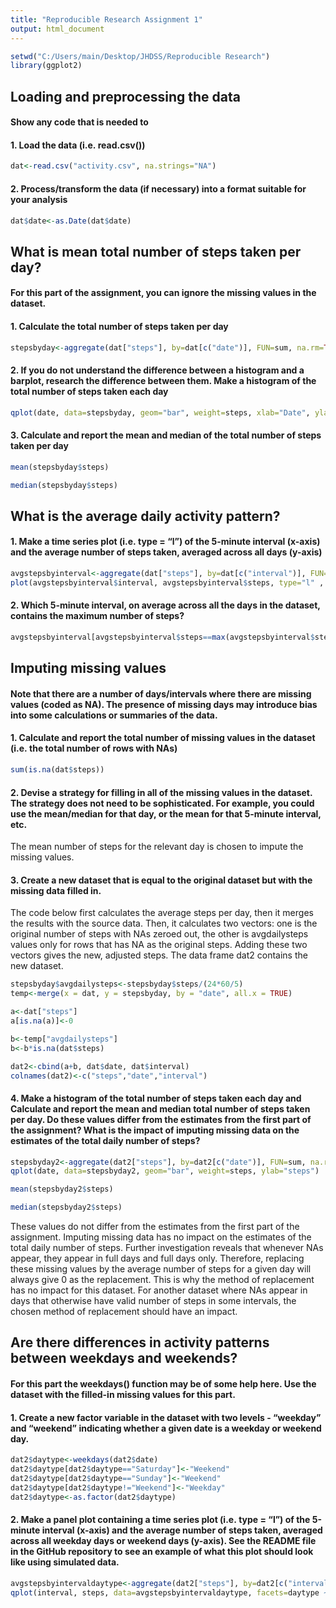 ```yaml
---
title: "Reproducible Research Assignment 1"
output: html_document
---
```


```r
setwd("C:/Users/main/Desktop/JHDSS/Reproducible Research")
library(ggplot2)
```

## Loading and preprocessing the data

#### Show any code that is needed to

#### 1. Load the data (i.e. read.csv())

```r
dat<-read.csv("activity.csv", na.strings="NA")
```

#### 2. Process/transform the data (if necessary) into a format suitable for your analysis

```r
dat$date<-as.Date(dat$date)
```

## What is mean total number of steps taken per day?

#### For this part of the assignment, you can ignore the missing values in the dataset.

#### 1. Calculate the total number of steps taken per day

```r
stepsbyday<-aggregate(dat["steps"], by=dat[c("date")], FUN=sum, na.rm=TRUE)
```

#### 2. If you do not understand the difference between a histogram and a barplot, research the difference between them. Make a histogram of the total number of steps taken each day

```r
qplot(date, data=stepsbyday, geom="bar", weight=steps, xlab="Date", ylab="Number of steps")
```
  
#### 3. Calculate and report the mean and median of the total number of steps taken per day

```r
mean(stepsbyday$steps)
```

```r
median(stepsbyday$steps)
```

## What is the average daily activity pattern?

#### 1. Make a time series plot (i.e. type = "l") of the 5-minute interval (x-axis) and the average number of steps taken, averaged across all days (y-axis)

```r
avgstepsbyinterval<-aggregate(dat["steps"], by=dat[c("interval")], FUN=mean, na.rm=TRUE)
plot(avgstepsbyinterval$interval, avgstepsbyinterval$steps, type="l" , ylab="mean", xlab="interval")
```

#### 2. Which 5-minute interval, on average across all the days in the dataset, contains the maximum number of steps?

```r
avgstepsbyinterval[avgstepsbyinterval$steps==max(avgstepsbyinterval$steps),]
```

## Imputing missing values

#### Note that there are a number of days/intervals where there are missing values (coded as NA). The presence of missing days may introduce bias into some calculations or summaries of the data.

#### 1. Calculate and report the total number of missing values in the dataset (i.e. the total number of rows with NAs)

```r
sum(is.na(dat$steps))
```

#### 2. Devise a strategy for filling in all of the missing values in the dataset. The strategy does not need to be sophisticated. For example, you could use the mean/median for that day, or the mean for that 5-minute interval, etc.

The mean number of steps for the relevant day is chosen to impute the missing values.

#### 3. Create a new dataset that is equal to the original dataset but with the missing data filled in.

The code below first calculates the average steps per day, then it merges the results with the source data.  Then, it calculates two vectors:  one is the original number of steps with NAs zeroed out, the other is avgdailysteps values only for rows that has NA as the original steps.  Adding these two vectors gives the new, adjusted steps. The data frame dat2 contains the new dataset.

```r
stepsbyday$avgdailysteps<-stepsbyday$steps/(24*60/5)
temp<-merge(x = dat, y = stepsbyday, by = "date", all.x = TRUE)

a<-dat["steps"]
a[is.na(a)]<-0

b<-temp["avgdailysteps"]
b<-b*is.na(dat$steps)

dat2<-cbind(a+b, dat$date, dat$interval)
colnames(dat2)<-c("steps","date","interval")
```

#### 4. Make a histogram of the total number of steps taken each day and Calculate and report the mean and median total number of steps taken per day. Do these values differ from the estimates from the first part of the assignment? What is the impact of imputing missing data on the estimates of the total daily number of steps?

```r
stepsbyday2<-aggregate(dat2["steps"], by=dat2[c("date")], FUN=sum, na.rm=TRUE)
qplot(date, data=stepsbyday2, geom="bar", weight=steps, ylab="steps")
```

```r
mean(stepsbyday2$steps)
```

```r
median(stepsbyday2$steps)
```

These values do not differ from the estimates from the first part of the assignment.  Imputing missing data has no impact on the estimates of the total daily number of steps.  Further investigation reveals that whenever NAs appear, they appear in full days and full days only.  Therefore, replacing these missing values by the average number of steps for a given day will always give 0 as the replacement.  This is why the method of replacement has no impact for this dataset.  For another dataset where NAs appear in days that otherwise have valid number of steps in some intervals, the chosen method of replacement should have an impact.

## Are there differences in activity patterns between weekdays and weekends?

#### For this part the weekdays() function may be of some help here. Use the dataset with the filled-in missing values for this part.

#### 1. Create a new factor variable in the dataset with two levels - "weekday" and "weekend" indicating whether a given date is a weekday or weekend day.

```r
dat2$daytype<-weekdays(dat2$date)
dat2$daytype[dat2$daytype=="Saturday"]<-"Weekend"
dat2$daytype[dat2$daytype=="Sunday"]<-"Weekend"
dat2$daytype[dat2$daytype!="Weekend"]<-"Weekday"
dat2$daytype<-as.factor(dat2$daytype)
```

#### 2. Make a panel plot containing a time series plot (i.e. type = "l") of the 5-minute interval (x-axis) and the average number of steps taken, averaged across all weekday days or weekend days (y-axis). See the README file in the GitHub repository to see an example of what this plot should look like using simulated data.

```r
avgstepsbyintervaldaytype<-aggregate(dat2["steps"], by=dat2[c("interval", "daytype")], FUN=mean)
qplot(interval, steps, data=avgstepsbyintervaldaytype, facets=daytype ~ ., geom="line", xlab="Interval", ylab="Number of steps")
```

